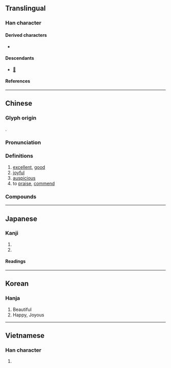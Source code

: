 {{character info}}
==Translingual==

===Han character===
{{Han char|rn=30|rad=口|as=11|sn=14|four=40461|canj=GRTR,XGRTR|ids=⿱壴加}}

====Derived characters====
* {{l|mul|[[𠏼]], [[𡣗]], [[𤀺]], [[𤐵]], [[𤪘]], [[䕒]]}}

====Descendants====
* [[𛀛]]

====References====
{{Han ref|kx=0205.070|dkj=04176|dj=0427.250|hdz=10672.110|uh=5609}}

----

==Chinese==
{{zh-forms}}

===Glyph origin===
{{Han etym}}
{{Han compound|壴|加|c1=s|c2=p|ls=psc}}.

===Pronunciation===
{{zh-pron
|m=jiā
|c=gaa1
|h=pfs=
|md=
|mn=qz,tw,xm:ka/zz:kee
|mn-t=gia1
|w=
|mc=y
|oc=y
|cat=
}}

===Definitions===
{{zh-hanzi}}

# [[excellent]], [[good]]
# [[joyful]]
# [[auspicious]]
# to [[praise]], [[commend]]

===Compounds===
{{zh-der|嘉祐集|嘉肴|嘉義|嘉尚|嘉年華會|嘉釀|嘉石|嘉言|嘉賓|忠言嘉謨|孔嘉|嘉峪關|嘉禾|嘉蔬|嘉戎|嘉會|嘉慶|嘉殽|嘉謨|嘉貺|嘉名|嘉陵江|孟嘉落帽|嘉穀|孝行可嘉|可嘉|嘉許|嘉言善行|嘉祐四友|嘉耦|嘉問|嘉惠|嘉平|嘉澍|嘉獎|嘉南平原|強飯為嘉|嘉魚|嘉靖|嘉話|嘉興|嘉禮|嘉祐|嘉玉|嘉客|嘉南大圳|嘉勉|嘉偶天成|嘉歲|嘉言懿行|南有嘉魚|嘉麗妹妹|永嘉|永嘉之亂|柔嘉|盈車嘉穗|科西嘉|百嘉|旨酒嘉肴|讜言嘉論|落帽孟嘉|精神可嘉|嘉寶}}

----

==Japanese==

===Kanji===
{{ja-kanji|grade=|rs=口11}}

# {{l|en|praise}}
# {{l|en|auspicious}}

====Readings====
{{ja-readings
|goon=け
|kanon=か
|kun=よみ-する, よ-い
}}

----

==Korean==

===Hanja===
{{ko-hanja|hangeul=가|rv=ga|mr=ka}}

# Beautiful
# Happy, Joyous
----

==Vietnamese==

===Han character===
{{vi-hantu|[[gia]]|rs=口11}}

# {{rfdef|vi|sort=口11}}